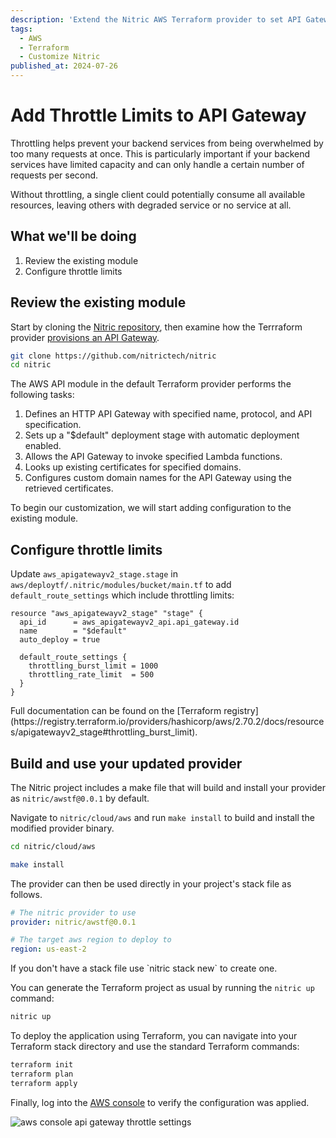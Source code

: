 ```yaml
---
description: 'Extend the Nitric AWS Terraform provider to set API Gateway throttling limits'
tags:
  - AWS
  - Terraform
  - Customize Nitric
published_at: 2024-07-26
---
```


# Add Throttle Limits to API Gateway

Throttling helps prevent your backend services from being overwhelmed by too many requests at once. This is particularly important if your backend services have limited capacity and can only handle a certain number of requests per second.

Without throttling, a single client could potentially consume all available resources, leaving others with degraded service or no service at all.

## What we'll be doing

1. Review the existing module
2. Configure throttle limits

## Review the existing module

Start by cloning the [Nitric repository](https://github.com/nitrictech/nitric), then examine how the Terrraform provider [provisions an API Gateway](https://github.com/nitrictech/nitric/tree/main/cloud/aws/deploytf/.nitric/modules/api).

```bash
git clone https://github.com/nitrictech/nitric
cd nitric
```

The AWS API module in the default Terraform provider performs the following tasks:

1. Defines an HTTP API Gateway with specified name, protocol, and API specification.
2. Sets up a "$default" deployment stage with automatic deployment enabled.
3. Allows the API Gateway to invoke specified Lambda functions.
4. Looks up existing certificates for specified domains.
5. Configures custom domain names for the API Gateway using the retrieved certificates.

To begin our customization, we will start adding configuration to the existing module.

## Configure throttle limits

Update `aws_apigatewayv2_stage.stage` in `aws/deploytf/.nitric/modules/bucket/main.tf` to add `default_route_settings` which include throttling limits:

```hcl title:aws/deploytf/.nitric/modules/bucket/main.tf
resource "aws_apigatewayv2_stage" "stage" {
  api_id      = aws_apigatewayv2_api.api_gateway.id
  name        = "$default"
  auto_deploy = true

  default_route_settings {
    throttling_burst_limit = 1000
    throttling_rate_limit  = 500
  }
}
```

<Note>
  Full documentation can be found on the [Terraform
  registry](https://registry.terraform.io/providers/hashicorp/aws/2.70.2/docs/resources/apigatewayv2_stage#throttling_burst_limit).
</Note>

## Build and use your updated provider

The Nitric project includes a make file that will build and install your provider as `nitric/awstf@0.0.1` by default.

Navigate to `nitric/cloud/aws` and run `make install` to build and install the modified provider binary.

```bash
cd nitric/cloud/aws

make install
```

The provider can then be used directly in your project's stack file as follows.

```yaml
# The nitric provider to use
provider: nitric/awstf@0.0.1

# The target aws region to deploy to
region: us-east-2
```

<Note>
  If you don't have a stack file use `nitric stack new` to create one.
</Note>

You can generate the Terraform project as usual by running the `nitric up` command:

```bash
nitric up
```

To deploy the application using Terraform, you can navigate into your Terraform stack directory and use the standard Terraform commands:

```bash
terraform init
terraform plan
terraform apply
```

Finally, log into the [AWS console](https://us-east-1.console.aws.amazon.com/apigateway/main/apis?region=us-east-2) to verify the configuration was applied.

<img
  src="/docs/images/guides/api-gateway-throttle/throttle.png"
  className="rounded"
  alt="aws console api gateway throttle settings"
/>
